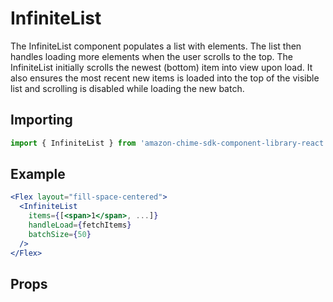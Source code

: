 

# InfiniteList

The InfiniteList component populates a list with elements. The list then handles loading more elements when the user scrolls to the top.
The InfiniteList initially scrolls the newest (bottom) item into view upon load. It also ensures the most recent new items is loaded into the top of the visible list and scrolling is disabled while loading the new batch.

## Importing

```javascript
import { InfiniteList } from 'amazon-chime-sdk-component-library-react';
```

## Example

<Preview>
  <ThemeProvider theme={lightTheme}>
  <GlobalStyles/>
    <Flex layout="fill-space-centered">
      <BasicInfiniteList />
    </Flex>
  </ThemeProvider>
</Preview>


```jsx
<Flex layout="fill-space-centered">
  <InfiniteList
    items={[<span>1</span>, ...]}
    handleLoad={fetchItems}
    batchSize={50}
  />
</Flex>
```

## Props

<Props of={InfiniteList} />
